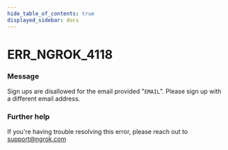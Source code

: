 ```yaml
---
hide_table_of_contents: true
displayed_sidebar: docs
---
```



# ERR_NGROK_4118

### Message

Sign ups are disallowed for the email provided "`EMAIL`". Please sign up with a different email address.

<ErrorDetails error="err_ngrok_4118" />

### Further help

If you're having trouble resolving this error, please reach out to [support@ngrok.com](mailto:support@ngrok.com?subject=Help%20with%20ERR_NGROK_4118)
